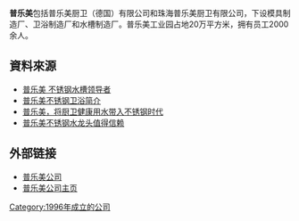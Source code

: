 {{noteTA
|1=zh-hans:陈建发;zh-hant:陈建发;zh-hk:陈建发;zh-tw:陈建发;zh-mo:陈建发;
}}

{{Infobox_Company |
  company_name   = 普乐美厨卫有限公司 |
  company_logo   = <!-- 檔案不存在 [[File:primyonline.svg|150px]] -->|
  company_slogan = 全球不锈钢卫浴领航品牌 |
  foundation     = 1996年[[中国|中国]][[珠海|珠海]](陈建发) |
  location       = [[中国|中国]][[珠海|珠海]] |
  key_people     = 陈建发，总裁兼[[首席执行官|首席执行官]]|
  industry       = [[家具|家具]]制造业 |
  products       = 厨卫龙头、水槽、浴室花洒、五金挂件、角阀地漏|
  homepage       = [http://www.primyonline.com/ www.primyonline.com]
}}


'''普乐美'''包括普乐美厨卫（德国）有限公司和珠海普乐美厨卫有限公司，下设模具制造厂、卫浴制造厂和水槽制造厂。普乐美工业园占地20万平方米，拥有员工2000余人。

== 資料來源 ==
{{reflist}}
* [https://web.archive.org/web/20131202231313/http://home.163.com/13/1030/14/9CEJST7300104JVC_all.html 普乐美 不锈钢水槽领导者]{{zh-cn}}
* [http://jiaju.sina.com.cn/news/20130523/308422.shtml 普乐美不锈钢卫浴简介] {{Wayback|url=http://jiaju.sina.com.cn/news/20130523/308422.shtml |date=20131203010904 }}{{zh-cn}}
* [http://finance.ifeng.com/a/20131211/11254139_0.shtml 普乐美，将厨卫健康用水带入不锈钢时代] {{Wayback|url=http://finance.ifeng.com/a/20131211/11254139_0.shtml |date=20131220021211 }}{{zh-cn}}
* [https://web.archive.org/web/20131219202839/http://luxury.ce.cn/hydt/cygc/201312/13/t20131213_1270658.shtml 普乐美不锈钢水龙头值得信赖]{{zh-cn}}

== 外部链接 ==
* [http://www.primyonline.com 普乐美公司]{{zh-cn}}
* [https://web.archive.org/web/20190601171101/http://en.primyonline.com/ 普乐美公司主页]{{en}}

[[Category:1996年成立的公司|Category:1996年成立的公司]]